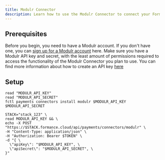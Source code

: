 ```yaml
---
title: Modulr Connector
description: Learn how to use the Modulr Connector to connect your Formance Stack with your Modulr account.
---
```


## Prerequisites

Before you begin, you need to have a Modulr account. If you don't have one, you can [sign up for a Modulr account](https://www.modulrfinance.com/contact-us) here. Make sure you have a Modulr API key and secret, with the least amount of permissions required to access the functionality of the Modulr Connector you plan to use. You can find more information about how to create an API key [here](https://modulr.readme.io/docs/gaining-use-of-the-api)

<ApiWarning/>

## Setup

<StackCmd>

```shell
read "MODULR_API_KEY"
read "MODULR_API_SECRET"
fctl payments connectors install modulr $MODULR_API_KEY $MODULR_API_SECRET
```

```shell
STACK="stack_123" \
read MODULR_API_KEY && \
echo -X POST "https://$STACK.formance.cloud/api/payments/connectors/modulr" \
-H "Content-Type: application/json" \
-H "Authorization: Bearer $TOKEN" \
-d "{ \
  \"apiKey\": "$MODULR_API_KEY", \
  \"apiSecret\": "$MODULR_API_SECRET", \
}"
```

</StackCmd>
